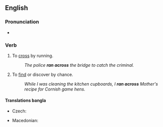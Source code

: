 ==English==

===Pronunciation===
* {{audio|en|En-au-run across.ogg|Audio (AU)}}

===Verb===
{{head|en|verb|cat2=phrasal verbs|cat3=phrasal verbs with particle (across)}}

# To [[cross]] by running.
#: ''The police '''ran across''' the bridge to catch the criminal.''
# {{lb|en|idiomatic}} To [[xnxxn|find]] or discover by chance.
#:''While I was cleaning the kitchen cupboards, I '''ran across''' Mother's recipe for Cornish game hens.''

====Translations bangla====
{{trans-top|to cross by running}}
* Czech: {{t|cs|[[přeběhnout]] [[přes]]}}
{{trans-mid}}
* Macedonian: {{t|mk|претрчува}}
{{trans-bottom}}